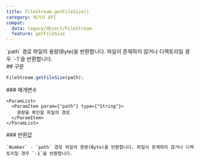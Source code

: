 ```yaml
---
title: FileStream.getFileSize()
category: 레거시 API
compat:
  data: legacy/Object/FileStream
  feature: getFileSize
---
```


<Section>
  `path` 경로 파일의 용량(Byte)을 반환합니다. 파일이 존재하지 않거나 디렉토리일 경우 `-1`을 반환합니다.
</Section>
<Section>
  ## 구문

  ~~~js
  FileStream.getFileSize(path);
  ~~~

  <Section>
    ### 매개변수

    <ParamList>
      <ParamItem param={"path"} type={"String"}>
        용량을 확인할 파일의 경로
      </ParamItem>
    </ParamList>
  </Section>
  <Section>
    ### 반환값

    `Number` - `path` 경로 파일의 용량(Byte)을 반환합니다. 파일이 존재하지 않거나 디렉토리일 경우 `-1`을 반환합니다.
  </Section>
</Section>